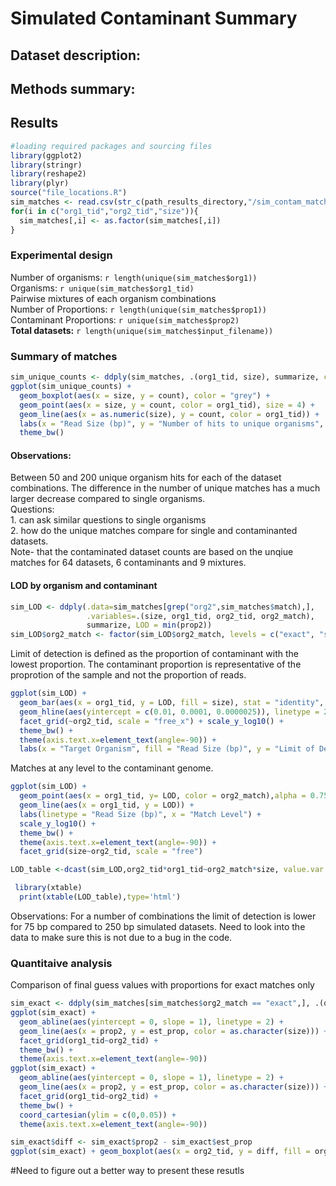 Simulated Contaminant Summary
========================================================
## Dataset description:

## Methods summary:

## Results

```r
#loading required packages and sourcing files
library(ggplot2)
library(stringr)
library(reshape2)
library(plyr)
source("file_locations.R")
sim_matches <- read.csv(str_c(path_results_directory,"/sim_contam_matches.csv", sep=""), stringsAsFactor = F)
for(i in c("org1_tid","org2_tid","size")){
  sim_matches[,i] <- as.factor(sim_matches[,i])
}
```

### Experimental design
Number of organisms: `r length(unique(sim_matches$org1))`       
Organisms: `r unique(sim_matches$org1_tid)`   
Pairwise mixtures of each organism combinations    
Number of Proportions: `r length(unique(sim_matches$prop1))`     
Contaminant Proportions: `r unique(sim_matches$prop2)`   
**Total datasets:** `r length(unique(sim_matches$input_filename))`   


### Summary of matches
```r
sim_unique_counts <- ddply(sim_matches, .(org1_tid, size), summarize, count = length(unique(match_tid)))
ggplot(sim_unique_counts) + 
  geom_boxplot(aes(x = size, y = count), color = "grey") +
  geom_point(aes(x = size, y = count, color = org1_tid), size = 4) + 
  geom_line(aes(x = as.numeric(size), y = count, color = org1_tid)) +
  labs(x = "Read Size (bp)", y = "Number of hits to unique organisms", color = "Organism")+
  theme_bw()
```
#### Observations: 
Between 50 and 200 unique organism hits for each of the dataset combinations.  The difference in the number of unique matches has a much larger decrease compared to single organisms.  
Questions:  
1. can ask similar questions to single organisms   
2. how do the unique matches compare for single and contaminanted datasets.    
Note- that the contaminated dataset counts are based on the unqiue matches for 64 datasets, 6 contaminants and 9 mixtures.  


#### LOD by organism and contaminant
```r
sim_LOD <- ddply(.data=sim_matches[grep("org2",sim_matches$match),],
                 .variables=.(size, org1_tid, org2_tid, org2_match), 
                 summarize, LOD = min(prop2))
sim_LOD$org2_match <- factor(sim_LOD$org2_match, levels = c("exact", "species", "genus","family","order","class", "phylum"))
```
Limit of detection is defined as the proportion of contaminant with the lowest proportion.  The contaminant proportion is representative of the proprotion of the sample and not the proportion of reads.
```r
ggplot(sim_LOD) + 
  geom_bar(aes(x = org1_tid, y = LOD, fill = size), stat = "identity", position = position_dodge(width = 1.5), width = 0.75) + 
  geom_hline(aes(yintercept = c(0.01, 0.0001, 0.0000025)), linetype = 2) + 
  facet_grid(~org2_tid, scale = "free_x") + scale_y_log10() +   
  theme_bw() +
  theme(axis.text.x=element_text(angle=-90)) +
  labs(x = "Target Organism", fill = "Read Size (bp)", y = "Limit of Detection")
```
Matches at any level to the contaminant genome.

```r
ggplot(sim_LOD) + 
  geom_point(aes(x = org1_tid, y= LOD, color = org2_match),alpha = 0.75, position = position_dodge(width = 0.5), size = 3) +
  geom_line(aes(x = org1_tid, y = LOD)) +
  labs(linetype = "Read Size (bp)", x = "Match Level") + 
  scale_y_log10() + 
  theme_bw() +
  theme(axis.text.x=element_text(angle=-90)) +
  facet_grid(size~org2_tid, scale = "free")
```
```r
LOD_table <-dcast(sim_LOD,org2_tid*org1_tid~org2_match*size, value.var = "LOD", fill= "")
```
```r
 library(xtable)
  print(xtable(LOD_table),type='html')
```

Observations: For a number of combinations the limit of detection is lower for 75 bp compared to 250 bp simulated datasets.  Need to look into the data to make sure this is not due to a bug in the code.

### Quantitaive analysis
Comparison of final guess values with proportions for exact matches only
```r
sim_exact <- ddply(sim_matches[sim_matches$org2_match == "exact",], .(org1_tid,org2_tid,prop1, prop2, size), summarize, est_prop = sum(Final.Guess))
ggplot(sim_exact) + 
  geom_abline(aes(yintercept = 0, slope = 1), linetype = 2) +
  geom_line(aes(x = prop2, y = est_prop, color = as.character(size))) + 
  facet_grid(org1_tid~org2_tid) +
  theme_bw() + 
  theme(axis.text.x=element_text(angle=-90))
ggplot(sim_exact) + 
  geom_abline(aes(yintercept = 0, slope = 1), linetype = 2) +
  geom_line(aes(x = prop2, y = est_prop, color = as.character(size))) + 
  facet_grid(org1_tid~org2_tid) +
  theme_bw() + 
  coord_cartesian(ylim = c(0,0.05)) +
  theme(axis.text.x=element_text(angle=-90))
```
```r
sim_exact$diff <- sim_exact$prop2 - sim_exact$est_prop
ggplot(sim_exact) + geom_boxplot(aes(x = org2_tid, y = diff, fill = org1_tid), alpha = 0.75) + facet_wrap(~size) + theme_bw()
```

#Need to figure out a better way to present these resutls

